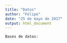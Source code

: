 ```yaml
---
title: "Datos"
author: "Felipe"
date: "25 de mayo de 2017"
output: html_document
---
```


```
Bases de datos:
```


